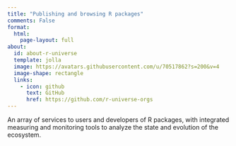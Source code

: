 ```yaml
---
title: "Publishing and browsing R packages"
comments: False
format:
  html:
    page-layout: full
about:
  id: about-r-universe
  template: jolla
  image: https://avatars.githubusercontent.com/u/70517862?s=200&v=4
  image-shape: rectangle
  links:
    - icon: github
      text: GitHub
      href: https://github.com/r-universe-orgs
---
```


:::{#about-rdbi}
An array of services to users and developers of R packages, with integrated measuring and monitoring tools to analyze the state and evolution of the ecosystem.
:::
